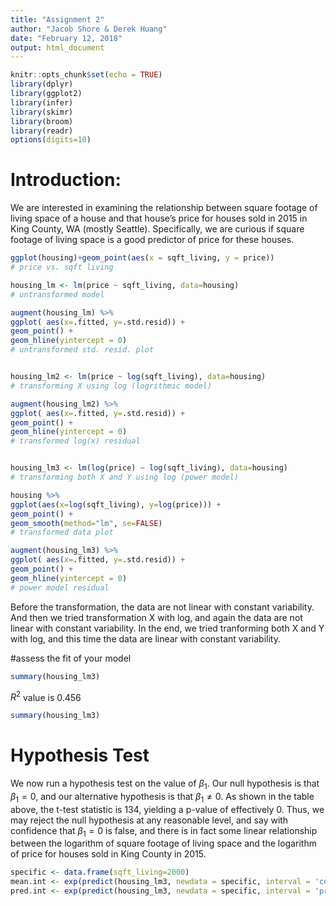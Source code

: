 ```yaml
---
title: "Assignment 2"
author: "Jacob Shore & Derek Huang"
date: "February 12, 2018"
output: html_document
---
```


```r
knitr::opts_chunk$set(echo = TRUE)
library(dplyr)
library(ggplot2)
library(infer)
library(skimr)
library(broom)
library(readr)
options(digits=10)
```

# Introduction:
We are interested in examining the relationship between square footage of living space of a house and that house's price for houses sold in 2015 in King County, WA (mostly Seattle). Specifically, we are curious if square footage of living space is a good predictor of price for these houses.

```r

ggplot(housing)+geom_point(aes(x = sqft_living, y = price))
# price vs. sqft living

housing_lm <- lm(price ~ sqft_living, data=housing)
# untransformed model

augment(housing_lm) %>%
ggplot( aes(x=.fitted, y=.std.resid)) +
geom_point() +
geom_hline(yintercept = 0)
# untransformed std. resid. plot


housing_lm2 <- lm(price ~ log(sqft_living), data=housing)
# transforming X using log (logrithmic model)

augment(housing_lm2) %>%
ggplot( aes(x=.fitted, y=.std.resid)) +
geom_point() +
geom_hline(yintercept = 0)
# transformed log(x) residual


housing_lm3 <- lm(log(price) ~ log(sqft_living), data=housing)
# transforming both X and Y using log (power model)

housing %>%
ggplot(aes(x=log(sqft_living), y=log(price))) +
geom_point() +
geom_smooth(method="lm", se=FALSE)
# transformed data plot

augment(housing_lm3) %>%
ggplot( aes(x=.fitted, y=.std.resid)) +
geom_point() +
geom_hline(yintercept = 0)
# power model residual
```
Before the transformation, the data are not linear with constant variability. And then we tried transformation X with log, and again the data are not linear with constant variability. In the end, we tried tranforming both X and Y with log, and this time the data are linear with constant variability. 


#assess the fit of your model 
```r
summary(housing_lm3)


```
$R^2$ value is 0.456


```r
summary(housing_lm3)
```
# Hypothesis Test

We now run a hypothesis test on the value of $\beta_1$. Our null hypothesis is that $\beta_1 = 0$, and our alternative hypothesis is that $\beta_1 \neq 0$. As shown in the table above, the t-test statistic is 134, yielding a p-value of effectively 0. Thus, we may reject the null hypothesis at any reasonable level, and say with confidence that $\beta_1 = 0$ is false, and there is in fact some linear relationship between the logarithm of square footage of living space and the logarithm of price for houses sold in King County in 2015.

```r
specific <- data.frame(sqft_living=2000)
mean.int <- exp(predict(housing_lm3, newdata = specific, interval = 'confidence', level = .95))
pred.int <- exp(predict(housing_lm3, newdata = specific, interval = 'prediction', level = .95))
```

